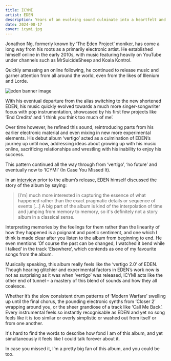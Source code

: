 ```yaml
---
title: ICYMI
artist: EDEN
description: Years of an evolving sound culminate into a heartfelt and somber anamnesis
date: 2024-08-17
cover: icymi.jpg
---
```


Jonathon Ng, formerly known by ‘The Eden Project’ moniker, has come a long way from his roots as a primarily electronic artist. He established himself online in the early 2010s, with music featuring heavily on YouTube under channels such as MrSuicideSheep and Koala Kontrol.

Quickly amassing an online following, he continued to release music and garner attention from all around the world, even from the likes of Illenium and Lorde.

![eden banner image](/images/eden-banner.jpg)

With his eventual departure from the alias switching to the new shortened EDEN, his music quickly evolved towards a much more singer-songwriter focus with pop instrumentation, showcased by his first few projects like ‘End Credits’ and ‘i think you think too much of me’.

Over time however, he refined this sound, reintroducing parts from his earlier electronic material and even mixing in new more experimental elements. His debut album ‘vertigo’ acted as a culmination of EDEN’s journey up until now, addressing ideas about growing up with his music online, sacrificing relationships and wrestling with his inability to enjoy his success.

This pattern continued all the way through from ‘vertigo’, ‘no future’ and eventually now to ‘ICYMI’ (In Case You Missed It).

In an [interview](https://onestowatch.com/en/blog/eden-lives-in-his-memories-on-latest-album-icymi) prior to the album’s release, EDEN himself discussed the story of the album by saying:

> [I’m] much more interested in capturing the essence of what happened rather than the exact pragmatic details or sequence of events […] A big part of the album is kind of the interpolation of time and jumping from memory to memory, so it's definitely not a story album in a classical sense.

Interpreting memories by the feelings for them rather than the linearity of how they happened is a poignant and poetic sentiment, and one which I think is made clear after you listen to the album from beginning to end. He even mentions ‘Of course the past can be changed, I watched it bend while I talked’ in the track ‘Elsewhere’, which contends as one of my favourite songs from the album.

Musically speaking, this album really feels like the ‘vertigo 2.0’ of EDEN.
Though hearing glitchier and experimental factors in EDEN’s work now is not as surprising as it was when ‘vertigo’ was released, ICYMI acts like the other end of tunnel – a mastery of this blend of sounds and how they all coalesce.

Whether it’s the slow consistent drum patterns of ‘Modern Warfare’ swelling up until the final chorus, the pounding electronic synths from ‘Closer 2’ wrapping around you, or the sheer grandiose of a track like ‘Call Me Back’. Every instrumental feels so instantly recognisable as EDEN and yet no song feels like it is too similar or overly simplistic or washed out from itself or from one another.

It's hard to find the words to describe how fond I am of this album, and yet simultaneously it feels like I could talk forever about it.

In case you missed it, I’m a pretty big fan of this album, and you could be too.
